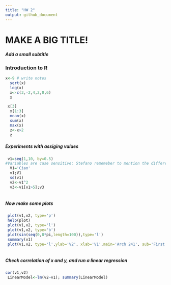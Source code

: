 ```yaml
---
title: "HW 2"
output: github_document
---
```


# MAKE A BIG TITLE!
##### Add a small subtitle

### Introduction to R 

```r
x<-9 # write notes
  sqrt(x)
  log(x)
  x<-c(3,-2,4,2,0,6)
  x
```
```r
 x[3]
  x[1:3]
  mean(x)
  sum(x)
  max(x)
  z<-x>2
  z
```

##### Experiments with assiging values

```r
 v1=seq(1,10, by=0.5) 
#Variables are case sensitive: Stefano rememeber to mention the difference between = and <-
  V1='Ciao'
  v1;V1
  sd(v1)
  v2<-v1^2
  v3<-v1[v1>5];v3
 
```

##### Now make some plots

```r
 plot(v1,v2, type='p')
 help(plot)
 plot(v1,v2, type='l')
 plot(v1,v2, type='b')
 plot(sin(seq(0,8*pi,length=100)),type='l')
 summary(v1)
 plot(v1,v2, type='l',ylab='V2', xlab='V1',main='Arch 241', sub='First plot')
 
```

##### Check correlation of x and y, and run a linear regression
```r
cor(v1,v2)
 LinearModel<-lm(v2~v1); summary(LinearModel)
```

